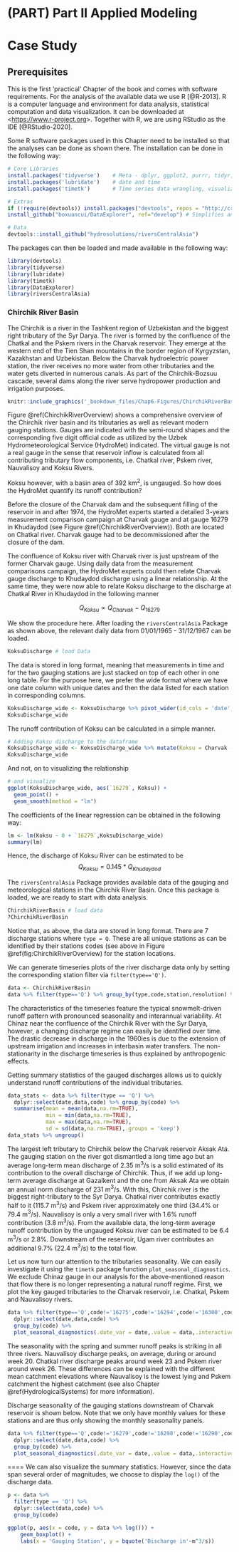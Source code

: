 # (PART) Part II Applied Modeling {#Part2_Applied_Modeling .unnumbered}

# Case Study {#Case_Study}

## Prerequisites {.unnumbered}

This is the first 'practical' Chapter of the book and comes with software requirements. For the analysis of the available data we use R [@R-2013]. R is a computer language and environment for data analysis, statistical computation and data visualization. It can be downloaded at \<<https://www.r-project.org>\>. Together with R, we are using RStudio as the IDE [@RStudio-2020].

Some R software packages used in this Chapter need to be installed so that the analyses can be done as shown there. The installation can be done in the following way:

```r
# Core Libraries
install.packages('tidyverse')    # Meta - dplyr, ggplot2, purrr, tidyr, stringr, forcats
install.packages('lubridate')    # date and time
install.packages('timetk')       # Time series data wrangling, visualization and preprocessing

# Extras
if (!require(devtools)) install.packages("devtools", repos = "http://cran.us.r-project.org")
install_github("boxuancui/DataExplorer", ref="develop") # Simplifies and automates EDA process and reporting

# Data
devtools::install_github("hydrosolutions/riversCentralAsia")
```

The packages can then be loaded and made available in the following way:

```r
library(devtools)
library(tidyverse)
library(lubridate)    
library(timetk)       
library(DataExplorer) 
library(riversCentralAsia)
```

### Chirchik River Basin {#CaseStudyChirchikRiver}

The Chirchik is a river in the Tashkent region of Uzbekistan and the biggest right tributary of the Syr Darya. The river is formed by the confluence of the Chatkal and the Pskem rivers in the Charvak reservoir. They emerge at the western end of the Tien Shan mountains in the border region of Kyrgyzstan, Kazakhstan and Uzbekistan. Below the Charvak hydroelectric power station, the river receives no more water from other tributaries and the water gets diverted in numerous canals. As part of the Chirchik-Bozsuu cascade, several dams along the river serve hydropower production and irrigation purposes.

```r
knitr::include_graphics('_bookdown_files/Chap6-Figures/ChirchikRiverBasin_Annotated_lr.jpg')
```

Figure \@ref(ChirchikRiverOverview) shows a comprehensive overview of the Chirchik river basin and its tributaries as well as relevant modern gauging stations. Gauges are indicated with the semi-round shapes and the corresponding five digit official code as utilized by the Uzbek Hydrometeorological Service (HydroMet) indicated. The virtual gauge is not a real gauge in the sense that reservoir inflow is calculated from all contributing tributary flow components, i.e. Chatkal river, Pskem river, Nauvalisoy and Koksu Rivers.

Koksu however, with a basin area of 392 km$^2$, is ungauged. So how does the HydroMet quantify its runoff contribution? 

Before the closure of the Charvak dam and the subsequent filling of the reservoir in and after 1974, the HydroMet experts started a detailed 3-years measurement comparison campaign at Charvak gauge and at gauge 16279 in Khudaydod (see Figure \@ref(ChirchikRiverOverview)). Both are located on Chatkal river. Charvak gauge had to be decommissioned after the closure of the dam. 

The confluence of Koksu river with Charvak river is just upstream of the former Charvak gauge. Using daily data from the measurement comparisons campaign, the HydroMet experts could then relate Charvak gauge discharge to Khudaydod discharge using a linear relationship. At the same time, they were now able to relate Koksu discharge to the discharge at Chatkal River in Khudaydod in the following manner

$$
Q_{Koksu} \propto Q_{Charvak} - Q_{16279}
$$ 

We show the procedure here. After loading the `riversCentralAsia` Package as shown above, the relevant daily data from 01/01/1965 - 31/12/1967 can be loaded.

```r
KoksuDischarge # load Data
```
The data is stored in long format, meaning that measurements in time and for the two gauging stations are just stacked on top of each other in one long table. For the purpose here, we prefer the wide format where we have one date column with unique dates and then the data listed for each station in corresponding columns.   

```r
KoksuDischarge_wide <- KoksuDischarge %>% pivot_wider(id_cols = 'date',values_from = 'data',names_from = "code")
KoksuDischarge_wide
```
The runoff contribution of Koksu can be calculated in a simple manner.

```r
# Adding Koksu discharge to the dataframe
KoksuDischarge_wide <- KoksuDischarge_wide %>% mutate(Koksu = Charvak - `16279`)
KoksuDischarge_wide
```
And not, on to visualizing the relationship
```r
# and visualize
ggplot(KoksuDischarge_wide, aes(`16279`, Koksu)) +
  geom_point() +
  geom_smooth(method = "lm")
```
The coefficients of the linear regression can be obtained in the following way:
```r
lm <- lm(Koksu ~ 0 + `16279`,KoksuDischarge_wide)
summary(lm)
```
Hence, the discharge of Koksu River can be estimated to be
$$
Q_{Koksu} = 0.145 * Q_{Khudaydod}
$$

The `riversCentralAsia` Package provides available data of the gauging and meteorological stations in the Chirchik River Basin. Once this package is loaded, we are ready to start with data analysis.

```r
ChirchikRiverBasin # load data
?ChirchikRiverBasin
```

Notice that, as above, the data are stored in long format. There are 7 discharge stations where `type = Q`. These are all unique stations as can be identified by their stations codes (see above in Figure \@ref(fig:ChirchikRiverOverview) for the station locations.

We can generate timeseries plots of the river discharge data only by setting the corresponding station filter via `filter(type=='Q')`.

```r
data <- ChirchikRiverBasin
data %>% filter(type=='Q') %>% group_by(type,code,station,resolution) %>% plot_time_series(date,data,.facet_ncol = 2,.interactive = FALSE, .smooth = FALSE, .title = 'Available discharge data of Chirchik River Basin')
```

The characteristics of the timeseries feature the typical snowmelt-driven runoff pattern with pronounced seasonality and interannual variability. At Chinaz near the confluence of the Chirchik River with the Syr Darya, however, a changing discharge regime can easily be identified over time. The drastic decrease in discharge in the 1960ies is due to the extension of upstream irrigation and increases in interbasin water transfers. The non-stationarity in the discharge timeseries is thus explained by anthropogenic effects.

Getting summary statistics of the gauged discharges allows us to quickly understand runoff contributions of the individual tributaries.

```r
data_stats <- data %>% filter(type == 'Q') %>% 
  dplyr::select(date,data,code) %>% group_by(code) %>% 
  summarise(mean = mean(data,na.rm=TRUE), 
            min = min(data,na.rm=TRUE), 
            max = max(data,na.rm=TRUE), 
            sd = sd(data,na.rm=TRUE),.groups = 'keep')
data_stats %>% ungroup()
```

The largest left tributary to Chirchik below the Charvak reservoir Aksak Ata. The gauging station on the river got dismantled a long time ago but an average long-term mean discharge of 2.35 m$^{3}$/s is a solid estimated of its contribution to the overall discharge of Chirchik. Thus, if we add up long-term average discharge at Gazalkent and the one from Aksak Ata we obtain an annual norm discharge of 231 m$^{3}$/s. With this, Chirchik river is the biggest right-tributary to the Syr Darya. Chatkal river contributes exactly half to it (115.7 m$^{3}$/s) and Pskem river approximately one third (34.4% or 79.4 m$^{3}$/s). Nauvalisoy is only a very small river with 1.6% runoff contribution (3.8 m$^{3}$/s). From the available data, the long-term average runoff contribution by the ungauged Koksu river can be estimated to be 6.4 m$^{3}$/s or 2.8%. Downstream of the reservoir, Ugam river contributes an additional 9.7% (22.4 m$^{3}$/s) to the total flow.

Let us now turn our attention to the tributaries seasonality. We can easily investigate it using the `timetk` package function `plot_seasonal_diagnostics`. We exclude Chinaz gauge in our analysis for the above-mentioned reason that flow there is no longer representing a natural runoff regime. First, we plot the key gauged tributaries to the Charvak reservoir, i.e. Chatkal, Pskem and Nauvalisoy rivers.

```r
data %>% filter(type=='Q',code!='16275',code!='16294',code!='16300',code!='16262') %>% 
  dplyr::select(date,data,code) %>% 
  group_by(code) %>% 
  plot_seasonal_diagnostics(.date_var = date,.value = data,.interactive = FALSE,.feature_set = c("week","month.lbl"))
```

The seasonality with the spring and summer runoff peaks is striking in all three rivers. Nauvalisoy discharge peaks, on average, during or around week 20. Chatkal river discharge peaks around week 23 and Pskem river around week 26. These differences can be explained with the different mean catchment elevations where Nauvalisoy is the lowest lying and Pskem catchment the highest catchment (see also Chapter \@ref(HydrologicalSystems) for more information).

Discharge seasonality of the gauging stations downstream of Charvak reservoir is shown below. Note that we only have monthly values for these stations and are thus only showing the monthly seasonality panels.

```r
data %>% filter(type=='Q',code!='16279',code!='16298',code!='16290',code!='16294') %>% 
  dplyr::select(date,data,code) %>% 
  group_by(code) %>% 
  plot_seasonal_diagnostics(.date_var = date,.value = data,.interactive = FALSE,.feature_set = c("month.lbl"))
```

==== We can also visualize the summary statistics. However, since the data span several order of magnitudes, we choose to display the `log()` of the discharge data.

```r
p <- data %>% 
  filter(type == 'Q') %>% 
  dplyr::select(data,code) %>% 
  group_by(code)

ggplot(p, aes(x = code, y = data %>% log())) + 
    geom_boxplot() +
    labs(x = 'Gauging Station', y = bquote('Discharge in'~m^3/s))
```

```r

```
